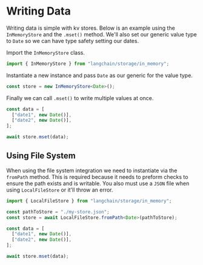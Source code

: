# Writing Data

Writing data is simple with kv stores. Below is an example using the `InMemoryStore` and the `.mset()` method.
We'll also set our generic value type to `Date` so we can have type safety setting our dates.

Import the `InMemoryStore` class.

```typescript
import { InMemoryStore } from "langchain/storage/in_memory";
```

Instantiate a new instance and pass `Date` as our generic for the value type.

```typescript
const store = new InMemoryStore<Date>();
```

Finally we can call `.mset()` to write multiple values at once.

```typescript
const data = [
  ["date1", new Date()],
  ["date2", new Date()],
];

await store.mset(data);
```

## Using File System

When using the file system integration we need to instantiate via the `fromPath` method. This is required because it needs to preform checks to ensure the path exists and is writable.
You also must use a `JSON` file when using `LocalFileStore` or it'll throw an error.

```typescript
import { LocalFileStore } from "langchain/storage/in_memory";
```

```typescript
const pathToStore = "./my-store.json";
const store = await LocalFileStore.fromPath<Date>(pathToStore);
```

```typescript
const data = [
  ["date1", new Date()],
  ["date2", new Date()],
];

await store.mset(data);
```
